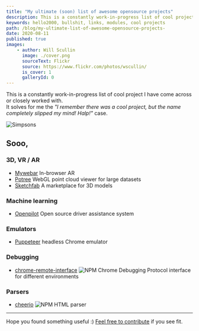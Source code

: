 ```yaml
---
title: "My ultimate (soon) list of awesome opensource projects"
description: This is a constantly work-in-progress list of cool project I have encountered or worked with.
keywords: hello2000, bullshit, links, modules, cool projects
path: /blog/my-ultimate-list-of-awesome-opensource-projects-
date: 2020-08-11
published: true
images:
    - author: Will Scullin
      image: ./cover.png
      sourceText: Flickr
      source: https://www.flickr.com/photos/wscullin/
      is_cover: 1
      galleryId: 0
---
```



This is a constantly work-in-progress list of cool project I have come across or closely worked with.<br />It solves for me the *"I remember there was a cool project, but the name completely slipped my mind! Halp!"* case.

<Align>

![Simpsons](https://media.giphy.com/media/3orieVBTSQmG0HKJ6o/giphy.gif "Logo Title Text 1")
<Copyright source="https://giphy.com/gifs/season-17-the-simpsons-17x12-3orieVBTSQmG0HKJ6o" authorPrefix="Picture by" author="simpsonsworld.com" sourceText="Giphy" />

</Align>

## Sooo,

### 3D, VR / AR

* [Mywebar](https://mywebar.com/) <Comment>In-browser AR</Comment>
* [Potree](https://github.com/potree/potree/) <Comment>WebGL point cloud viewer for large datasets</Comment>
* [Sketchfab](https://sketchfab.com/) <Comment>A marketplace for 3D models</Comment>

### Machine learning

* [Openpilot](https://github.com/commaai/openpilot) <Comment>Open source driver assistance system</Comment>

### Emulators

* [Puppeteer](https://github.com/puppeteer/puppeteer) <Comment awesome>headless Chrome emulator</Comment>

### Debugging    

* [chrome-remote-interface](https://github.com/cyrus-and/chrome-remote-interface) <Comment>![NPM](/aux/npm.png "NPM") Chrome Debugging Protocol interface for different environments</Comment>

### Parsers

* [cheerio](https://www.npmjs.com/package/cheerio) <Comment>![NPM](/aux/npm.png "NPM") HTML parser</Comment>

-----

Hope you found something useful :) [Feel free to contribute](https://github.com/gannochenko/gannochenko/blob/master/content/blog/my-ultimate-list-of-awesome-opensource-projects/content.mdx) if you see fit.
